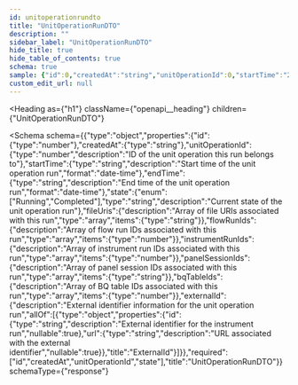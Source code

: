 ```yaml
---
id: unitoperationrundto
title: "UnitOperationRunDTO"
description: ""
sidebar_label: "UnitOperationRunDTO"
hide_title: true
hide_table_of_contents: true
schema: true
sample: {"id":0,"createdAt":"string","unitOperationId":0,"startTime":"2024-07-29T15:51:28.071Z","endTime":"2024-07-29T15:51:28.071Z","state":"Running","fileUris":["string"],"flowRunIds":[0],"instrumentRunIds":[0],"panelSessionIds":["string"],"bqTableIds":[0],"externalId":{"id":"string","url":"string"}}
custom_edit_url: null
---
```



<Heading
  as={"h1"}
  className={"openapi__heading"}
  children={"UnitOperationRunDTO"}
>
</Heading>





<Schema
  schema={{"type":"object","properties":{"id":{"type":"number"},"createdAt":{"type":"string"},"unitOperationId":{"type":"number","description":"ID of the unit operation this run belongs to"},"startTime":{"type":"string","description":"Start time of the unit operation run","format":"date-time"},"endTime":{"type":"string","description":"End time of the unit operation run","format":"date-time"},"state":{"enum":["Running","Completed"],"type":"string","description":"Current state of the unit operation run"},"fileUris":{"description":"Array of file URIs associated with this run","type":"array","items":{"type":"string"}},"flowRunIds":{"description":"Array of flow run IDs associated with this run","type":"array","items":{"type":"number"}},"instrumentRunIds":{"description":"Array of instrument run IDs associated with this run","type":"array","items":{"type":"number"}},"panelSessionIds":{"description":"Array of panel session IDs associated with this run","type":"array","items":{"type":"string"}},"bqTableIds":{"description":"Array of BQ table IDs associated with this run","type":"array","items":{"type":"number"}},"externalId":{"description":"External identifier information for the unit operation run","allOf":[{"type":"object","properties":{"id":{"type":"string","description":"External identifier for the instrument run","nullable":true},"url":{"type":"string","description":"URL associated with the external identifier","nullable":true}},"title":"ExternalId"}]}},"required":["id","createdAt","unitOperationId","state"],"title":"UnitOperationRunDTO"}}
  schemaType={"response"}
>
  
</Schema>
            